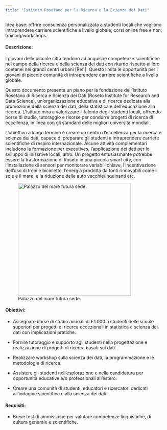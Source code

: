 ```yaml
---
title: "Istituto Rosetano per la Ricerca e la Scienza dei Dati"
---
```


Idea base: offrire consulenza personalizzata a studenti locali che vogliono intraprendere carriere scientifiche a livello globale; corsi online free e non; training/workshops.

#### Descrizione:

I giovani delle piccole città tendono ad acquisire competenze scientifiche nel campo della ricerca e della scienza dei dati con ritardo rispetto ai loro coetanei nei grandi centri urbani \[Ref.\]. Questo limita le opportunità per i giovani di piccole comunità di intraprendere carriere scientifiche a livello globale.

Questo documento presenta un piano per la fondazione dell'Istituto Rosetano di Ricerca e Scienza dei Dati (Roseto Institute for Research and Data Science), un'organizzazione educativa e di ricerca dedicata alla promozione della scienza dei dati, della statistica e dell'educazione alla ricerca. L'Istituto mira a valorizzare il talento degli studenti locali, offrendo borse di studio, tutoraggio e risorse per condurre progetti di ricerca di eccellenza, in linea con gli standard delle migliori università mondiali.

L'obiettivo a lungo termine è creare un centro d'eccellenza per la ricerca e scienza dei dati, capace di preparare gli studenti a intraprendere carriere scientifiche di respiro internazionale. Alcune attività complementari includono la formazione per executives, l'applicazione dei dati per lo sviluppo di iniziative locali, altro. Un progetto entusiasmante potrebbe essere la trasformazione di Roseto in una piccola smart city, con l'installazione di sensori per monitorare variabili chiave, l'incentivazione dell'uso di treni e biciclette, l'energia prodotta da fonti rinnovabili come il sole e il mare, e la riduzione delle auto vecchie/inquinanti etc.

![Palazzo del mare futura sede.](images/DALL·E 2024-08-19 23.12.59 - A modest research and data science institute set in Roseto degli Abruzzi, Italy. The building is simple and functional, with a modern but unpretentiou.webp){fig-align="left" width="353"}

#### Obiettivi:

-   Assegnare borse di studio annuali di €1.000 a studenti delle scuole superiori per progetti di ricerca eccezionali in statistica e scienza dei dati con implicazioni pratiche.

-   Fornire tutoraggio e supporto agli studenti nella progettazione e realizzazione di progetti di ricerca basati sui dati.

-   Realizzare workshop sulla scienza dei dati, la programmazione e le metodologie di ricerca.

-   Assistere gli studenti nell'esplorazione e nella candidatura per opportunità educative e/o professionali all'estero.

-   Creare una comunità di studenti, educatori e ricercatori dedicati all'indagine scientifica e alla scienza dei dati.

#### Requisiti:

-   Breve test di ammissione per valutare competenze linguistiche, di cultura generale e scientifiche.
